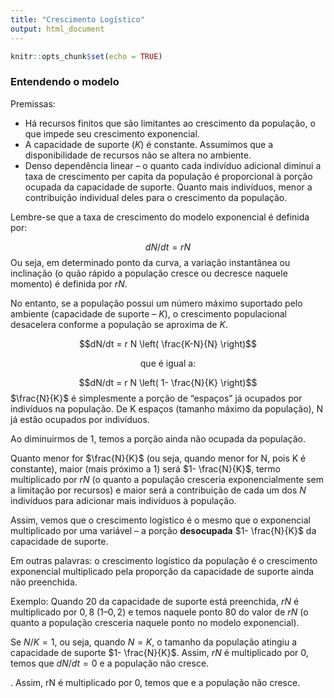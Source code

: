 ---
title: "Crescimento Logístico"
output: html_document
---

```{r setup, include=FALSE}
knitr::opts_chunk$set(echo = TRUE)
```

### Entendendo o modelo

Premissas:

- Há recursos finitos que são limitantes ao crescimento da população, o que impede seu crescimento exponencial.
- A capacidade de suporte ($K$) é constante. Assumimos que a disponibilidade de recursos não se altera no ambiente.
- Denso dependência linear – o quanto cada indivíduo adicional diminui a taxa de crescimento per capita da população é proporcional à porção ocupada da capacidade de suporte. Quanto mais indivíduos, menor a contribuição individual deles para o crescimento da população.

Lembre-se que a taxa de crescimento do modelo exponencial é definida por: 

$$dN/dt = rN$$
Ou seja, em determinado ponto da curva, a variação instantânea ou inclinação (o quão rápido a população cresce ou decresce naquele momento) é definida por $rN$.

No entanto, se a população possui um número máximo suportado pelo ambiente (capacidade de suporte – $K$), o crescimento populacional desacelera conforme a população se aproxima de $K$.

$$dN/dt = r N \left( \frac{K-N}{N} \right)$$

<center>
que é igual a:
</center>


$$dN/dt = r N \left( 1- \frac{N}{K} \right)$$
$\frac{N}{K}$ é simplesmente a porção de “espaços” já ocupados por indivíduos na população. De K espaços (tamanho máximo da população), N já estão ocupados por indivíduos.

Ao diminuirmos de $1$, temos a porção ainda não ocupada da população.

Quanto menor for $\frac{N}{K}$ (ou seja, quando menor for N, pois K é constante), maior (mais próximo a $1$) será $1- \frac{N}{K}$, termo multiplicado por $rN$ (o quanto a população cresceria exponencialmente sem a limitação por recursos) e maior será a contribuição de cada um dos $N$ indivíduos para adicionar mais indivíduos à população.

Assim, vemos que o crescimento logístico é o mesmo que o exponencial multiplicado por uma variável – a porção **desocupada** $1- \frac{N}{K}$ da capacidade de suporte.

Em outras palavras: o crescimento logístico da população é o crescimento exponencial multiplicado pela proporção da capacidade de suporte ainda não preenchida. 


Exemplo: 
Quando $20%$ da capacidade de suporte está preenchida, $rN$ é multiplicado por $0,8$ ($1 – 0,2$) e temos naquele ponto $80%$ do valor de $rN$ (o quanto a população cresceria naquele ponto no modelo exponencial).

Se $N/K = 1$, ou seja, quando $N = K$, o tamanho da população atingiu a capacidade de suporte $1- \frac{N}{K}$.
Assim, $rN$ é multiplicado por $0$, temos que $dN/dt = 0$ e a população não cresce.

. Assim, rN é multiplicado por 0, temos que e a população não cresce.